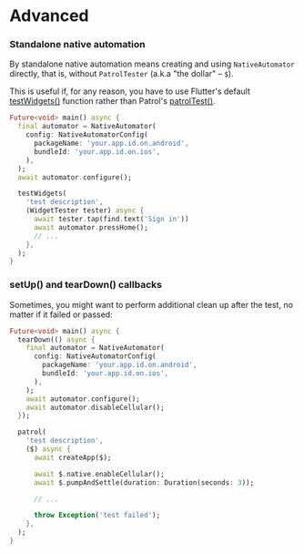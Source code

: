 # Advanced

### Standalone native automation

By standalone native automation means creating and using `NativeAutomator`
directly, that is, without `PatrolTester` (a.k.a "the dollar" – `$`).

This is useful if, for any reason, you have to use Flutter's default
[testWidgets()][test_widgets] function rather than Patrol's
[patrolTest()][patrol_test].

```dart title="integration_test/app_test.dart"
Future<void> main() async {
  final automator = NativeAutomator(
    config: NativeAutomatorConfig(
      packageName: 'your.app.id.on.android',
      bundleId: 'your.app.id.on.ios',
    ),
  );
  await automator.configure();

  testWidgets(
    'test description',
    (WidgetTester tester) async {
      await tester.tap(find.text('Sign in'))
      await automator.pressHome();
      // ...
    },
  );
}
```

### setUp() and tearDown() callbacks

Sometimes, you might want to perform additional clean up after the test, no
matter if it failed or passed:

```dart title="integration_test/app_test.dart"
Future<void> main() async {
  tearDown(() async {
    final automator = NativeAutomator(
      config: NativeAutomatorConfig(
        packageName: 'your.app.id.on.android',
        bundleId: 'your.app.id.on.ios',
      ),
    );
    await automator.configure();
    await automator.disableCellular();
  });

  patrol(
    'test description',
    ($) async {
      await createApp($);

      await $.native.enableCellular();
      await $.pumpAndSettle(duration: Duration(seconds: 3));

      // ...

      throw Exception('test failed');
    },
  );
}
```

[test_widgets]: https://api.flutter.dev/flutter/flutter_test/testWidgets.html
[patrol_test]: https://pub.dev/documentation/patrol/latest/patrol/patrolTest.html
